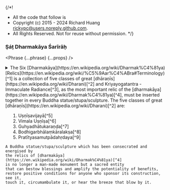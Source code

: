 {/*!
 * All the code that follow is
 * Copyright (c) 2015 - 2024 Richard Huang <rickypc@users.noreply.github.com>.
 * All Rights Reserved. Not for reuse without permission.
 */}


### Ṣáṭ Dharmakāya Śarīrāḥ

<Phrase {...phrase} {...props} />

<details>
  <summary>
    The Six [Dharmakāya](https://en.wikipedia.org/wiki/Dharmak%C4%81ya)
    [Relics](https://en.wikipedia.org/wiki/%C5%9Aar%C4%ABra#Terminology)[^1] is
    a collection of five classes of great [dhāraṇīs](https://en.wikipedia.org/wiki/Dharani)[^2]
    and Kriyayogatantra - Immaculate Radiance[^3], as the most important relic
    of the [dharmakāya](https://en.wikipedia.org/wiki/Dharmak%C4%81ya)[^4],
    must be inserted together in every Buddha statue/stupa/sculpture.
    The five classes of great [dhāraṇīs](https://en.wikipedia.org/wiki/Dharani)[^2] are:
    <ol>
      <li>Uṣṇīṣavijayā[^5]</li>
      <li>Vimala Uṣṇīṣa[^6]</li>
      <li>Guhyadhātukaraṇḍa[^7]</li>
      <li>Bodhigarbhālaṃkāralakṣa[^8]</li>
      <li>Pratītyasamutpādahṛdaya[^9]</li>
    </ol>

    A Buddha statue/stupa/sculpture which has been consecrated and energised by
    the relics of [dharmakāya](https://en.wikipedia.org/wiki/Dharmak%C4%81ya)[^4]
    is no longer a man-made monument but a sacred entity
    that can bestow blessings and amplify the potentiality of benefits,
    restore positive conditions for anyone who sponsor its construction, see it,
    touch it, circumambulate it, or hear the breeze that blow by it.
  </summary>
  <div>
    <MultiLingual {...phrase} />
  </div>
</details>

[^1]: Six Dharmakāya Relics ([Sanskrit](https://en.wikipedia.org/wiki/Sanskrit_language): षट् धर्मकाय शरीराः,
      [Romanized](https://en.wikipedia.org/wiki/Romanization_of_Sanskrit): ṣáṭ dharmakāya śarīrāḥ,
      [Chinese](https://en.wikipedia.org/wiki/Traditional_Chinese_characters): 六部大陀羅尼,
      [Tibetan](https://en.wikipedia.org/wiki/Tibetan_script): ཆོས་སྐུ་རིང་བསྲེལ་དྲུག,
      [Wylie](https://en.wikipedia.org/wiki/Wylie_transliteration): chos sku ring bsrel drug,
      [THL](https://en.wikipedia.org/wiki/THL_Simplified_Phonetic_Transcription): chö ku ringsel druk)
[^2]: Five Classes of Great Dhāraṇīs ([Tibetan](https://en.wikipedia.org/wiki/Tibetan_script): གཟུངས་ཆེན་སྡེ་ལྔ,
      [Wylie](https://en.wikipedia.org/wiki/Wylie_transliteration): gzungs chen sde lnga,
      [THL](https://en.wikipedia.org/wiki/THL_Simplified_Phonetic_Transcription): zung chen dé nga)
[^3]: Kriyayogatantra - Immaculate Radiance ([Sanskrit](https://en.wikipedia.org/wiki/Sanskrit_language): रश्मिविमल विशुद्ध प्रभा,
      [Romanized](https://en.wikipedia.org/wiki/Romanization_of_Sanskrit): Raśmivimalaviśuddhaprabhā,
      [Chinese](https://en.wikipedia.org/wiki/Traditional_Chinese_characters): 無垢淨光大陀羅尼經,
      [Tibetan](https://en.wikipedia.org/wiki/Tibetan_script): འོད་ཟེར་དྲི་མེད,
      [Wylie](https://en.wikipedia.org/wiki/Wylie_transliteration): 'od zer dri med,
      [THL](https://en.wikipedia.org/wiki/THL_Simplified_Phonetic_Transcription): özer drimé)
[^4]: Relic of the Dharmakāya ([Chinese](https://en.wikipedia.org/wiki/Traditional_Chinese_characters): 法身舍利,
      [Tibetan](https://en.wikipedia.org/wiki/Tibetan_script): ཆོས་ཀྱི་སྐུའི་རིང་བསྲེལ,
      [Wylie](https://en.wikipedia.org/wiki/Wylie_transliteration): chos kyi sku'i ring bsrel,
      [THL](https://en.wikipedia.org/wiki/THL_Simplified_Phonetic_Transcription): chökyi kü ringsel)
[^5]: Uṣṇīṣavijayā ([Sanskrit](https://en.wikipedia.org/wiki/Sanskrit_language): उष्णीषविजया,
      [Chinese](https://en.wikipedia.org/wiki/Traditional_Chinese_characters): 佛頂尊勝陀羅尼咒,
      [Tibetan](https://en.wikipedia.org/wiki/Tibetan_script): གཙུག་ཏོར་རྣམ་རྒྱལ་མ,
      [Wylie](https://en.wikipedia.org/wiki/Wylie_transliteration): gtsug tor rnam rgyal ma,
      [THL](https://en.wikipedia.org/wiki/THL_Simplified_Phonetic_Transcription): Tsuktor Namgyalma)
[^6]: Vimala Uṣṇīṣa ([Sanskrit](https://en.wikipedia.org/wiki/Sanskrit_language): विमल उष्णीष,
      [Chinese](https://en.wikipedia.org/wiki/Traditional_Chinese_characters): 佛頂無垢普門三世如來心陀羅尼,
      [Tibetan](https://en.wikipedia.org/wiki/Tibetan_script): གཙུག་ཏོར་དྲི་མེད,
      [Wylie](https://en.wikipedia.org/wiki/Wylie_transliteration): gtsug tor dri med,
      [THL](https://en.wikipedia.org/wiki/THL_Simplified_Phonetic_Transcription): Tsuktor Drimed)
[^7]: Guhyadhātukaraṇḍa ([Sanskrit](https://en.wikipedia.org/wiki/Sanskrit_language): गुह्यधातुकरण्ड,
      [Chinese](https://en.wikipedia.org/wiki/Traditional_Chinese_characters): 一切如來心秘密全身舍利寶篋印陀羅尼經,
      [Tibetan](https://en.wikipedia.org/wiki/Tibetan_script): གསང་བ་རིང་བསྲེལ,
      [Wylie](https://en.wikipedia.org/wiki/Wylie_transliteration): gsang ba ring bsrel,
      [THL](https://en.wikipedia.org/wiki/THL_Simplified_Phonetic_Transcription): Sangwa Ringsel)
[^8]: Bodhigarbhālaṃkāralakṣa ([Sanskrit](https://en.wikipedia.org/wiki/Sanskrit_language): बोधि गर्भालंकार लक्ष,
      [Chinese](https://en.wikipedia.org/wiki/Traditional_Chinese_characters): 菩提場莊嚴陀羅尼經,
      [Tibetan](https://en.wikipedia.org/wiki/Tibetan_script): བྱང་ཆུབ་ཀྱི་སྙིང་པོའི་རྒྱན་འབུམ,
      [Wylie](https://en.wikipedia.org/wiki/Wylie_transliteration): byang chub rgyan 'bum,
      [THL](https://en.wikipedia.org/wiki/THL_Simplified_Phonetic_Transcription): Jangchub Gyänbum)
[^9]: Pratītyasamutpādahṛdaya ([Sanskrit](https://en.wikipedia.org/wiki/Sanskrit_language): प्रतीत्यसमुत्पाद,
      [Chinese](https://en.wikipedia.org/wiki/Traditional_Chinese_characters): 緣起經,
      [Tibetan](https://en.wikipedia.org/wiki/Tibetan_script): རྟེན་འབྲེལ་སྙིང་པོ,
      [Wylie](https://en.wikipedia.org/wiki/Wylie_transliteration): rten 'brel snying po,
      [THL](https://en.wikipedia.org/wiki/THL_Simplified_Phonetic_Transcription): Tendrel Nyingpo)
